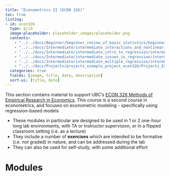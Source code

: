 ```yaml
---
title: "Econometrics II (ECON 326)"
toc: true
listing:
- id: econ326
  type: grid
  image-placeholder: placeholder_images/placeholder.png
  contents:
    - "../../docs/Beginner/beginner_review_of_basic_statistics/beginner_review_of_basic_statistics.qmd"
    - "../../docs/Intermediate/intermediate_interactions_and_nonlinear_terms/intermediate_interactions_and_nonlinear_terms.qmd"
    - "../../docs/Intermediate/intermediate_intro_to_regression/intermediate_intro_to_regression.qmd"
    - "../../docs/Intermediate/intermediate_issues_in_regression/intermediate_issues_in_regression.qmd"
    - "../../docs/Intermediate/intermediate_multiple_regression/intermediate_multiple_regression.qmd"
    - "../../docs/Projects/projects_example_project_econ326/Projects_Example_Project_ECON326.qmd"
  categories: true
  fields: [image, title, date, description]
  sort-ui: [title, date]
---
```


This section contains material to support UBC's [ECON 326 Methods of Empirical Research in Economics](https://economics.ubc.ca/courses/?subject=econ).  This course is a second course in econometrics, and focuses on econometric modeling - specifically using regression-based models

* These modules in particular are designed to be used in 1 or 2 one-hour long lab environments, with TA or Instructor supervision, or in a flipped classroom setting (i.e. as a lecture)
* They include a number of **exercises** which are intended to be formative (i.e. not graded) in nature, and can be addressed during the lab
* They can also be used for self-study, with some additional effort

# Modules

::: {#econ326}
:::
